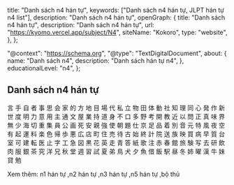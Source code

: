   title: "Danh sách n4 hán tự",
  keywords: ["Danh sách n4 hán tự, JLPT hán tự n4 list"],
  description: "Danh sách n4 hán tự",
  openGraph: {
    title: "Danh sách n4 hán tự",
    description: "Danh sách n4 hán tự",
    url: "https://kyomo.vercel.app/subject/N4",
    siteName: "Kokoro",
    type: "website",
  },
};

  "@context": "https://schema.org",
  "@type": "TextDigitalDocument",
  about: {
    name: "Danh sách n4",
    description: "Danh sách hán tự n4",
  },
  educationalLevel: "n4",
};

## Danh sách n4 hán tự

<Link href="/post/言">言</Link>
<Link href="/post/手">手</Link>
<Link href="/post/自">自</Link>
<Link href="/post/者">者</Link>
<Link href="/post/事">事</Link>
<Link href="/post/思">思</Link>
<Link href="/post/会">会</Link>
<Link href="/post/家">家</Link>
<Link href="/post/的">的</Link>
<Link href="/post/方">方</Link>
<Link href="/post/地">地</Link>
<Link href="/post/目">目</Link>
<Link href="/post/場">場</Link>
<Link href="/post/代">代</Link>
<Link href="/post/私">私</Link>
<Link href="/post/立">立</Link>
<Link href="/post/物">物</Link>
<Link href="/post/田">田</Link>
<Link href="/post/体">体</Link>
<Link href="/post/動">動</Link>
<Link href="/post/社">社</Link>
<Link href="/post/知">知</Link>
<Link href="/post/理">理</Link>
<Link href="/post/同">同</Link>
<Link href="/post/心">心</Link>
<Link href="/post/発">発</Link>
<Link href="/post/作">作</Link>
<Link href="/post/新">新</Link>
<Link href="/post/世">世</Link>
<Link href="/post/度">度</Link>
<Link href="/post/明">明</Link>
<Link href="/post/力">力</Link>
<Link href="/post/意">意</Link>
<Link href="/post/用">用</Link>
<Link href="/post/主">主</Link>
<Link href="/post/通">通</Link>
<Link href="/post/文">文</Link>
<Link href="/post/屋">屋</Link>
<Link href="/post/業">業</Link>
<Link href="/post/持">持</Link>
<Link href="/post/道">道</Link>
<Link href="/post/身">身</Link>
<Link href="/post/不">不</Link>
<Link href="/post/口">口</Link>
<Link href="/post/多">多</Link>
<Link href="/post/野">野</Link>
<Link href="/post/考">考</Link>
<Link href="/post/開">開</Link>
<Link href="/post/教">教</Link>
<Link href="/post/近">近</Link>
<Link href="/post/以">以</Link>
<Link href="/post/問">問</Link>
<Link href="/post/正">正</Link>
<Link href="/post/真">真</Link>
<Link href="/post/味">味</Link>
<Link href="/post/界">界</Link>
<Link href="/post/無">無</Link>
<Link href="/post/少">少</Link>
<Link href="/post/海">海</Link>
<Link href="/post/切">切</Link>
<Link href="/post/重">重</Link>
<Link href="/post/集">集</Link>
<Link href="/post/員">員</Link>
<Link href="/post/公">公</Link>
<Link href="/post/画">画</Link>
<Link href="/post/死">死</Link>
<Link href="/post/安">安</Link>
<Link href="/post/親">親</Link>
<Link href="/post/強">強</Link>
<Link href="/post/使">使</Link>
<Link href="/post/朝">朝</Link>
<Link href="/post/題">題</Link>
<Link href="/post/仕">仕</Link>
<Link href="/post/京">京</Link>
<Link href="/post/足">足</Link>
<Link href="/post/品">品</Link>
<Link href="/post/着">着</Link>
<Link href="/post/別">別</Link>
<Link href="/post/音">音</Link>
<Link href="/post/元">元</Link>
<Link href="/post/特">特</Link>
<Link href="/post/風">風</Link>
<Link href="/post/夜">夜</Link>
<Link href="/post/空">空</Link>
<Link href="/post/有">有</Link>
<Link href="/post/起">起</Link>
<Link href="/post/運">運</Link>
<Link href="/post/料">料</Link>
<Link href="/post/楽">楽</Link>
<Link href="/post/色">色</Link>
<Link href="/post/帰">帰</Link>
<Link href="/post/歩">歩</Link>
<Link href="/post/悪">悪</Link>
<Link href="/post/広">広</Link>
<Link href="/post/店">店</Link>
<Link href="/post/町">町</Link>
<Link href="/post/住">住</Link>
<Link href="/post/売">売</Link>
<Link href="/post/待">待</Link>
<Link href="/post/古">古</Link>
<Link href="/post/始">始</Link>
<Link href="/post/終">終</Link>
<Link href="/post/計">計</Link>
<Link href="/post/院">院</Link>
<Link href="/post/送">送</Link>
<Link href="/post/族">族</Link>
<Link href="/post/映">映</Link>
<Link href="/post/買">買</Link>
<Link href="/post/病">病</Link>
<Link href="/post/早">早</Link>
<Link href="/post/質">質</Link>
<Link href="/post/台">台</Link>
<Link href="/post/室">室</Link>
<Link href="/post/可">可</Link>
<Link href="/post/建">建</Link>
<Link href="/post/転">転</Link>
<Link href="/post/医">医</Link>
<Link href="/post/止">止</Link>
<Link href="/post/字">字</Link>
<Link href="/post/工">工</Link>
<Link href="/post/急">急</Link>
<Link href="/post/図">図</Link>
<Link href="/post/黒">黒</Link>
<Link href="/post/花">花</Link>
<Link href="/post/英">英</Link>
<Link href="/post/走">走</Link>
<Link href="/post/青">青</Link>
<Link href="/post/答">答</Link>
<Link href="/post/紙">紙</Link>
<Link href="/post/歌">歌</Link>
<Link href="/post/注">注</Link>
<Link href="/post/赤">赤</Link>
<Link href="/post/春">春</Link>
<Link href="/post/館">館</Link>
<Link href="/post/旅">旅</Link>
<Link href="/post/験">験</Link>
<Link href="/post/写">写</Link>
<Link href="/post/去">去</Link>
<Link href="/post/研">研</Link>
<Link href="/post/飲">飲</Link>
<Link href="/post/肉">肉</Link>
<Link href="/post/服">服</Link>
<Link href="/post/銀">銀</Link>
<Link href="/post/茶">茶</Link>
<Link href="/post/究">究</Link>
<Link href="/post/洋">洋</Link>
<Link href="/post/兄">兄</Link>
<Link href="/post/秋">秋</Link>
<Link href="/post/堂">堂</Link>
<Link href="/post/週">週</Link>
<Link href="/post/習">習</Link>
<Link href="/post/試">試</Link>
<Link href="/post/夏">夏</Link>
<Link href="/post/弟">弟</Link>
<Link href="/post/鳥">鳥</Link>
<Link href="/post/犬">犬</Link>
<Link href="/post/夕">夕</Link>
<Link href="/post/魚">魚</Link>
<Link href="/post/借">借</Link>
<Link href="/post/飯">飯</Link>
<Link href="/post/駅">駅</Link>
<Link href="/post/昼">昼</Link>
<Link href="/post/冬">冬</Link>
<Link href="/post/姉">姉</Link>
<Link href="/post/曜">曜</Link>
<Link href="/post/漢">漢</Link>
<Link href="/post/牛">牛</Link>
<Link href="/post/妹">妹</Link>
<Link href="/post/貸">貸</Link>
<Link href="/post/勉">勉</Link>

Xem thêm: <Link href="/subject/N1_1">n1 hán tự </Link>,<Link href="/subject/N2">n2 hán tự </Link>,<Link href="/subject/N3">n3 hán tự </Link>,<Link href="/subject/N5">n5 hán tự </Link>,<Link href="/subject/stroke">bộ thủ</Link>
